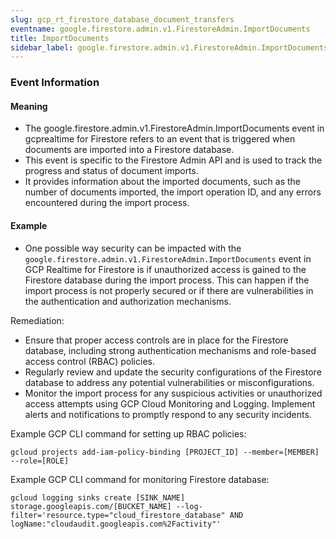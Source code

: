 ```yaml
--- 
slug: gcp_rt_firestore_database_document_transfers
eventname: google.firestore.admin.v1.FirestoreAdmin.ImportDocuments
title: ImportDocuments
sidebar_label: google.firestore.admin.v1.FirestoreAdmin.ImportDocuments
---
```

                       
### Event Information

#### Meaning

- The google.firestore.admin.v1.FirestoreAdmin.ImportDocuments event in gcprealtime for Firestore refers to an event that is triggered when documents are imported into a Firestore database.
- This event is specific to the Firestore Admin API and is used to track the progress and status of document imports.
- It provides information about the imported documents, such as the number of documents imported, the import operation ID, and any errors encountered during the import process.

#### Example

- One possible way security can be impacted with the `google.firestore.admin.v1.FirestoreAdmin.ImportDocuments` event in GCP Realtime for Firestore is if unauthorized access is gained to the Firestore database during the import process. This can happen if the import process is not properly secured or if there are vulnerabilities in the authentication and authorization mechanisms.

Remediation:
- Ensure that proper access controls are in place for the Firestore database, including strong authentication mechanisms and role-based access control (RBAC) policies.
- Regularly review and update the security configurations of the Firestore database to address any potential vulnerabilities or misconfigurations.
- Monitor the import process for any suspicious activities or unauthorized access attempts using GCP Cloud Monitoring and Logging. Implement alerts and notifications to promptly respond to any security incidents.

Example GCP CLI command for setting up RBAC policies:
```
gcloud projects add-iam-policy-binding [PROJECT_ID] --member=[MEMBER] --role=[ROLE]
```

Example GCP CLI command for monitoring Firestore database:
```
gcloud logging sinks create [SINK_NAME] storage.googleapis.com/[BUCKET_NAME] --log-filter='resource.type="cloud_firestore_database" AND logName:"cloudaudit.googleapis.com%2Factivity"'
```


 